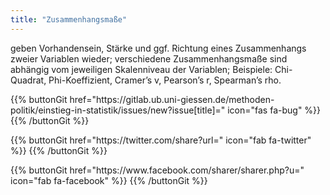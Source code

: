 ```yaml
---
title: "Zusammenhangsmaße"
---
```

geben Vorhandensein, Stärke und ggf. Richtung eines Zusammenhangs zweier Variablen wieder; verschiedene Zusammenhangsmaße sind abhängig vom jeweiligen Skalenniveau der Variablen; Beispiele: Chi-Quadrat, Phi-Koeffizient, Cramer’s v, Pearson’s r, Spearman’s rho.

{{% buttonGit href=\"https\:\/\/gitlab.ub.uni-giessen.de\/methoden-politik\/einstieg-in-statistik\/issues\/new?issue[title]=\" icon=\"fas fa-bug\" %}} {{% /buttonGit %}} 

{{% buttonGit href=\"https\:\/\/twitter.com\/share?url=\" icon=\"fab fa-twitter\" %}} {{% /buttonGit %}}

{{% buttonGit href=\"https\:\/\/www.facebook.com\/sharer\/sharer.php?u=\" icon=\"fab fa-facebook\" %}} {{% /buttonGit %}}